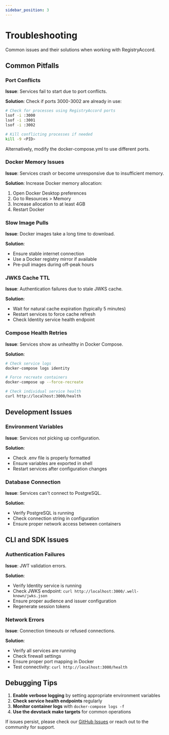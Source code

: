 ```yaml
---
sidebar_position: 3
---
```


# Troubleshooting

Common issues and their solutions when working with RegistryAccord.

## Common Pitfalls

### Port Conflicts

**Issue**: Services fail to start due to port conflicts.

**Solution**: Check if ports 3000-3002 are already in use:

```bash
# Check for processes using RegistryAccord ports
lsof -i :3000
lsof -i :3001
lsof -i :3002

# Kill conflicting processes if needed
kill -9 <PID>
```

Alternatively, modify the docker-compose.yml to use different ports.

### Docker Memory Issues

**Issue**: Services crash or become unresponsive due to insufficient memory.

**Solution**: Increase Docker memory allocation:

1. Open Docker Desktop preferences
2. Go to Resources > Memory
3. Increase allocation to at least 4GB
4. Restart Docker

### Slow Image Pulls

**Issue**: Docker images take a long time to download.

**Solution**: 

- Ensure stable internet connection
- Use a Docker registry mirror if available
- Pre-pull images during off-peak hours

### JWKS Cache TTL

**Issue**: Authentication failures due to stale JWKS cache.

**Solution**: 

- Wait for natural cache expiration (typically 5 minutes)
- Restart services to force cache refresh
- Check Identity service health endpoint

### Compose Health Retries

**Issue**: Services show as unhealthy in Docker Compose.

**Solution**:

```bash
# Check service logs
docker-compose logs identity

# Force recreate containers
docker-compose up --force-recreate

# Check individual service health
curl http://localhost:3000/health
```

## Development Issues

### Environment Variables

**Issue**: Services not picking up configuration.

**Solution**: 

- Check .env file is properly formatted
- Ensure variables are exported in shell
- Restart services after configuration changes

### Database Connection

**Issue**: Services can't connect to PostgreSQL.

**Solution**:

- Verify PostgreSQL is running
- Check connection string in configuration
- Ensure proper network access between containers

## CLI and SDK Issues

### Authentication Failures

**Issue**: JWT validation errors.

**Solution**:

- Verify Identity service is running
- Check JWKS endpoint: `curl http://localhost:3000/.well-known/jwks.json`
- Ensure proper audience and issuer configuration
- Regenerate session tokens

### Network Errors

**Issue**: Connection timeouts or refused connections.

**Solution**:

- Verify all services are running
- Check firewall settings
- Ensure proper port mapping in Docker
- Test connectivity: `curl http://localhost:3000/health`

## Debugging Tips

1. **Enable verbose logging** by setting appropriate environment variables
2. **Check service health endpoints** regularly
3. **Monitor container logs** with `docker-compose logs -f`
4. **Use the devstack make targets** for common operations

If issues persist, please check our [GitHub Issues](https://github.com/RegistryAccord/registryaccord-devstack/issues) or reach out to the community for support.
